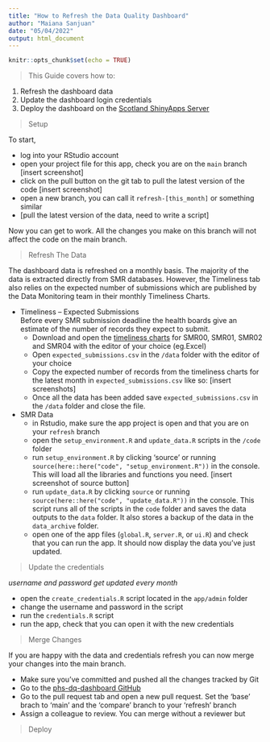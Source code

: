 ```yaml
---
title: "How to Refresh the Data Quality Dashboard"
author: "Maiana Sanjuan"
date: "05/04/2022"
output: html_document
---
```


```r
knitr::opts_chunk$set(echo = TRUE)
```

> This Guide covers how to:

1. Refresh the dashboard data
2. Update the dashboard login credentials
3. Deploy the dashboard on the [Scotland ShinyApps Server](https://scotland.shinyapps.io/phs-dq-dashboard/)

> Setup

To start, 

* log into your RStudio account
* open your project file for this app, check you are on the `main` branch [insert screenshot] 
* click on the pull button on the git tab to pull the latest version of the code [insert screenshot]
* open a new branch, you can call it `refresh-[this_month]` or something similar
* [pull the latest version of the data, need to write a script]

Now you can get to work. All the changes you make on this branch will not affect the code on the main branch.

> Refresh The Data

The dashboard data is refreshed on a monthly basis. The majority of the data is extracted directly from SMR databases. However, the Timeliness tab also relies on the expected number of submissions which are published by the Data Monitoring team in their monthly Timeliness Charts.

* Timeliness -- Expected Submissions  
Before every SMR submission deadline the health boards give an estimate of the number of records they expect to submit. 
    + Download and open the [timeliness charts](https://beta.isdscotland.org/products-and-services/data-management-hospital-activity/smr-timeliness/) for SMR00, SMR01, SMR02 and SMR04 with the editor of your choice (eg.Excel)
    + Open `expected_submissions.csv` in the `/data` folder with the editor of your choice
    + Copy the expected number of records from the timeliness charts for the latest month in `expected_submissions.csv` like so: [insert screenshots]
    + Once all the data has been added save `expected_submissions.csv` in the `/data` folder and close the file.



* SMR Data
    + in Rstudio, make sure the app project is open and that you are on your `refresh` branch
    + open the `setup_environment.R` and `update_data.R` scripts in the `/code` folder
    + run `setup_environment.R` by clicking 'source' or running `source(here::here("code", "setup_environment.R"))` in the console. This will load all the libraries and functions you need. [insert screenshot of source button]
    + run `update_data.R` by clicking `source` or running `source(here::here("code", "update_data.R"))` 
    in the console. This script runs all of the scripts in the `code` folder and saves the
    data outputs to the `data` folder. It also stores a backup of the data in the `data_archive` folder.
    + open one of the app files (`global.R`, `server.R`, or `ui.R`) and check that you can run the app. It 
    should now display the data you've just updated.


> Update the credentials

*username and password get updated every month*

+ open the `create_credentials.R` script located in the `app/admin` folder
+ change the username and password in the script
+ run the `credentials.R` script
+ run the app, check that you can open it with the new credentials

> Merge Changes

If you are happy with the data and credentials refresh you can now merge your 
changes into the main branch.

+ Make sure you've committed and pushed all the changes tracked by Git
+ Go to the [phs-dq-dashboard GitHub](https://github.com/Public-Health-Scotland/phs-dq-dashboard)
+ Go to the pull request tab and open a new pull request. Set the 'base' brach to 'main' 
and the 'compare' branch to your 'refresh' branch
+ Assign a colleague to review. You can merge without a reviewer but 

> Deploy


<!-- ## R Markdown -->

<!-- This is an R Markdown document. Markdown is a simple formatting syntax for authoring HTML, PDF, and MS Word documents. For more details on using R Markdown see <http://rmarkdown.rstudio.com>. -->

<!-- When you click the **Knit** button a document will be generated that includes both content as well as the output of any embedded R code chunks within the document. You can embed an R code chunk like this: -->

<!-- ```{r cars} -->
<!-- summary(cars) -->
<!-- ``` -->

<!-- ## Including Plots -->

<!-- You can also embed plots, for example: -->

<!-- ```{r pressure, echo=FALSE} -->
<!-- plot(pressure) -->
<!-- ``` -->

<!-- Note that the `echo = FALSE` parameter was added to the code chunk to prevent printing of the R code that generated the plot. -->
